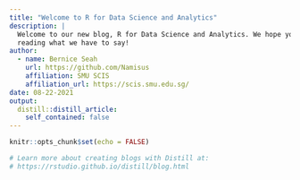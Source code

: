 ```yaml
---
title: "Welcome to R for Data Science and Analytics"
description: |
  Welcome to our new blog, R for Data Science and Analytics. We hope you enjoy 
  reading what we have to say!
author:
  - name: Bernice Seah 
    url: https://github.com/Namisus
    affiliation: SMU SCIS
    affiliation_url: https://scis.smu.edu.sg/
date: 08-22-2021
output:
  distill::distill_article:
    self_contained: false
---
```


```r
knitr::opts_chunk$set(echo = FALSE)

# Learn more about creating blogs with Distill at:
# https://rstudio.github.io/distill/blog.html

```



